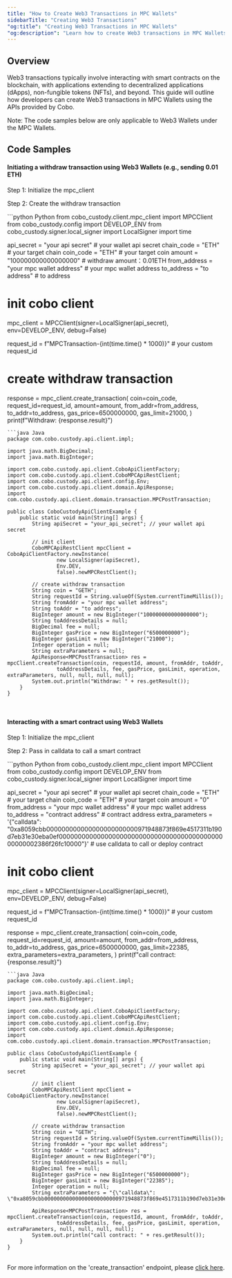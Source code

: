 ```yaml
---
title: "How to Create Web3 Transactions in MPC Wallets"
sidebarTitle: "Creating Web3 Transactions"
"og:title": "Creating Web3 Transactions in MPC Wallets"
"og:description": "Learn how to create Web3 transactions in MPC Wallets using Cobo APIs."
---
```

## Overview

Web3 transactions typically involve interacting with smart contracts on the blockchain, with applications extending to decentralized applications (dApps), non-fungible tokens (NFTs), and beyond. This guide will outline how developers can create Web3 transactions in MPC Wallets using the APIs provided by Cobo.

Note: The code samples below are only applicable to Web3 Wallets under the MPC Wallets.

## Code Samples

#### Initiating a withdraw transaction using Web3 Wallets (e.g., sending 0.01 ETH)


Step 1: Initialize the mpc_client

Step 2: Create the withdraw transaction

<CodeGroup>
```python Python
from cobo_custody.client.mpc_client import MPCClient
from cobo_custody.config import DEVELOP_ENV
from cobo_custody.signer.local_signer import LocalSigner
import time

api_secret = "your api secret"  # your wallet api secret
chain_code = "ETH"  # your target chain
coin_code = "ETH"  # your target coin
amount = "100000000000000000"  # withdraw amount：0.01ETH
from_address = "your mpc wallet address"  # your mpc wallet address
to_address = "to address"  # to address

# init cobo client
mpc_client = MPCClient(signer=LocalSigner(api_secret), env=DEVELOP_ENV, debug=False)

request_id = f"MPCTransaction-{int(time.time() * 1000)}" # your custom request_id
# create withdraw transaction
response = mpc_client.create_transaction(
   coin=coin_code,
   request_id=request_id,
   amount=amount,
   from_addr=from_address,
   to_addr=to_address,
   gas_price=6500000000,
   gas_limit=21000,
)
print(f"Withdraw: {response.result}")
```
```java Java
package com.cobo.custody.api.client.impl;

import java.math.BigDecimal;
import java.math.BigInteger;

import com.cobo.custody.api.client.CoboApiClientFactory;
import com.cobo.custody.api.client.CoboMPCApiRestClient;
import com.cobo.custody.api.client.config.Env;
import com.cobo.custody.api.client.domain.ApiResponse;
import com.cobo.custody.api.client.domain.transaction.MPCPostTransaction;

public class CobоCustodyApiClientExample {
    public static void main(String[] args) {
        String apiSecret = "your_api_secret"; // your wallet api secret

        // init client
        CoboMPCApiRestClient mpcClient = CoboApiClientFactory.newInstance(
                new LocalSigner(apiSecret),
                Env.DEV,
                false).newMPCRestClient();

        // create withdraw transaction
        String coin = "GETH";
        String requestId = String.valueOf(System.currentTimeMillis());
        String fromAddr = "your mpc wallet address";
        String toAddr = "to address";
        BigInteger amount = new BigInteger("100000000000000000");
        String toAddressDetails = null;
        BigDecimal fee = null;
        BigInteger gasPrice = new BigInteger("6500000000");
        BigInteger gasLimit = new BigInteger("21000");
        Integer operation = null;
        String extraParameters = null;
        ApiResponse<MPCPostTransaction> res = mpcClient.createTransaction(coin, requestId, amount, fromAddr, toAddr,
                toAddressDetails, fee, gasPrice, gasLimit, operation, extraParameters, null, null, null, null);
        System.out.println("Withdraw: " + res.getResult());
    }
}
```
</CodeGroup><br />
#### Interacting with a smart contract using Web3 Wallets

Step 1: Initialize the mpc_client

Step 2: Pass in calldata to call a smart contract

<CodeGroup>
```python Python
from cobo_custody.client.mpc_client import MPCClient
from cobo_custody.config import DEVELOP_ENV
from cobo_custody.signer.local_signer import LocalSigner
import time

api_secret = "your api secret"  # your wallet api secret
chain_code = "ETH"  # your target chain
coin_code = "ETH"  # your target coin
amount = "0"
from_address = "your mpc wallet address"  # your mpc wallet address
to_address = "contract address"  # contract address
extra_parameters = '{"calldata": "0xa8059cbb000000000000000000000000971948873f869e4517311b190d7eb31e30eba0ef000000000000000000000000000000000000000000000000002386f26fc10000"}' # use calldata to call or deploy contract

# init cobo client
mpc_client = MPCClient(signer=LocalSigner(api_secret), env=DEVELOP_ENV, debug=False)

request_id = f"MPCTransaction-{int(time.time() * 1000)}" # your custom request_id

response = mpc_client.create_transaction(
   coin=coin_code,
   request_id=request_id,
   amount=amount,
   from_addr=from_address,
   to_addr=to_address,
   gas_price=6500000000,
   gas_limit=22385,
   extra_parameters=extra_parameters,
)
print(f"call contract: {response.result}")
```
```java Java
package com.cobo.custody.api.client.impl;

import java.math.BigDecimal;
import java.math.BigInteger;

import com.cobo.custody.api.client.CoboApiClientFactory;
import com.cobo.custody.api.client.CoboMPCApiRestClient;
import com.cobo.custody.api.client.config.Env;
import com.cobo.custody.api.client.domain.ApiResponse;
import com.cobo.custody.api.client.domain.transaction.MPCPostTransaction;

public class CobоCustodyApiClientExample {
    public static void main(String[] args) {
        String apiSecret = "your_api_secret"; // your wallet api secret

        // init client
        CoboMPCApiRestClient mpcClient = CoboApiClientFactory.newInstance(
                new LocalSigner(apiSecret),
                Env.DEV,
                false).newMPCRestClient();

        // create withdraw transaction
        String coin = "GETH";
        String requestId = String.valueOf(System.currentTimeMillis());
        String fromAddr = "your mpc wallet address";
        String toAddr = "contract address";
        BigInteger amount = new BigInteger("0");
        String toAddressDetails = null;
        BigDecimal fee = null;
        BigInteger gasPrice = new BigInteger("6500000000");
        BigInteger gasLimit = new BigInteger("22385");
        Integer operation = null;
        String extraParameters = "{\"calldata\": \"0xa8059cbb000000000000000000000000971948873f869e4517311b190d7eb31e30eba0ef000000000000000000000000000000000000000000000000002386f26fc10000\"}"

        ApiResponse<MPCPostTransaction> res = mpcClient.createTransaction(coin, requestId, amount, fromAddr, toAddr,
                toAddressDetails, fee, gasPrice, gasLimit, operation, extraParameters, null, null, null, null);
        System.out.println("call contract: " + res.getResult());
    }
}
```
</CodeGroup><br />
For more information on the 'create_transaction' endpoint, please [click here](/v1/api-references/mpc-wallet/mpc_create_transaction).